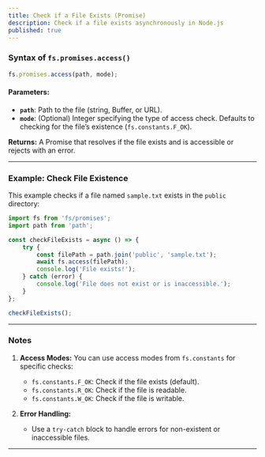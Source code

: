 ```yaml
---
title: Check if a File Exists (Promise)
description: Check if a file exists asynchronously in Node.js
published: true
---
```



### Syntax of `fs.promises.access()`

```javascript
fs.promises.access(path, mode);
```

#### Parameters:

* **`path`**: Path to the file (string, Buffer, or URL).
* **`mode`**: (Optional) Integer specifying the type of access check. Defaults to checking for the file’s existence (`fs.constants.F_OK`).

**Returns:** A Promise that resolves if the file exists and is accessible or rejects with an error.

---

### Example: Check File Existence

This example checks if a file named `sample.txt` exists in the `public` directory:

```javascript
import fs from 'fs/promises';
import path from 'path';

const checkFileExists = async () => {
    try {
        const filePath = path.join('public', 'sample.txt');
        await fs.access(filePath);
        console.log('File exists!');
    } catch (error) {
        console.log('File does not exist or is inaccessible.');
    }
};

checkFileExists();
```

---

### Notes

1. **Access Modes:**
   You can use access modes from `fs.constants` for specific checks:

   * `fs.constants.F_OK`: Check if the file exists (default).
   * `fs.constants.R_OK`: Check if the file is readable.
   * `fs.constants.W_OK`: Check if the file is writable.

2. **Error Handling:**

   * Use a `try-catch` block to handle errors for non-existent or inaccessible files.

---




